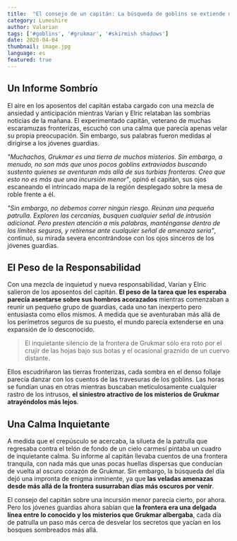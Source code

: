 ```yaml
---
title:  "El consejo de un capitán: La búsqueda de goblins se extiende más allá del borde de Grukmar"
category: Lumeshire
author: Valarian
tags: ['#goblins', '#grukmar', '#skirmish shadows']
date: 2020-04-04
thumbnail: image.jpg
language: es
featured: true
---
```


## Un Informe Sombrío

El aire en los aposentos del capitán estaba cargado con una mezcla de ansiedad y anticipación mientras Varian y Elric relataban las sombrías noticias de la mañana. El experimentado capitán, veterano de muchas escaramuzas fronterizas, escuchó con una calma que parecía apenas velar su propia preocupación. Sin embargo, sus palabras fueron medidas al dirigirse a los jóvenes guardias.

*"Muchachos, Grukmar es una tierra de muchos misterios. Sin embargo, a menudo, no son más que unos pocos goblins extraviados buscando sustento quienes se aventuran más allá de sus turbias fronteras. Creo que esto no es más que una incursión menor"*, opinó el capitán, sus ojos escaneando el intrincado mapa de la región desplegado sobre la mesa de roble frente a él.

*"Sin embargo, no debemos correr ningún riesgo. Reúnan una pequeña patrulla. Exploren las cercanías, busquen cualquier señal de intrusión adicional. Pero presten atención a mis palabras, manténganse dentro de los límites seguros, y retírense ante cualquier señal de amenaza seria"*, continuó, su mirada severa encontrándose con los ojos sinceros de los jóvenes guardias.

## El Peso de la Responsabilidad

Con una mezcla de inquietud y nueva responsabilidad, Varian y Elric salieron de los aposentos del capitán. **El peso de la tarea que les esperaba parecía asentarse sobre sus hombros acorazados** mientras comenzaban a reunir un pequeño grupo de guardias, cada uno tan inexperto pero entusiasta como ellos mismos. A medida que se aventuraban más allá de los perímetros seguros de su puesto, el mundo parecía extenderse en una expansión de lo desconocido.

> El inquietante silencio de la frontera de Grukmar sólo era roto por el crujir de las hojas bajo sus botas y el ocasional graznido de un cuervo distante.

Ellos escudriñaron las tierras fronterizas, cada sombra en el denso follaje parecía danzar con los cuentos de las travesuras de los goblins. Las horas se fundían unas en otras mientras buscaban meticulosamente cualquier rastro de los intrusos, **el siniestro atractivo de los misterios de Grukmar atrayéndolos más lejos**.

## Una Calma Inquietante

A medida que el crepúsculo se acercaba, la silueta de la patrulla que regresaba contra el telón de fondo de un cielo carmesí pintaba un cuadro de inquietante calma. Su informe al capitán llevaba cuentos de una frontera tranquila, con nada más que unas pocas huellas dispersas que conducían de vuelta al oscuro corazón de Grukmar. Sin embargo, la búsqueda del día dejó una impronta de enigma inminente, ya que **las veladas amenazas desde más allá de la frontera susurraban días más oscuros por venir**.

El consejo del capitán sobre una incursión menor parecía cierto, por ahora. Pero los jóvenes guardias ahora sabían que **la frontera era una delgada línea entre lo conocido y los misterios que Grukmar albergaba**, cada día de patrulla un paso más cerca de desvelar los secretos que yacían en los bosques sombreados más allá.
